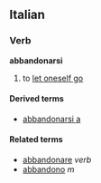 ==Italian==
===Verb===
'''abbandonarsi'''

# to [[let oneself go]]

====Derived terms====
*[[abbandonarsi a]]

====Related terms====
*[[abbandonare]] ''verb''
*[[abbandono]] ''m''